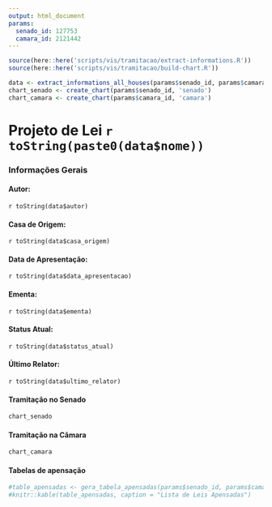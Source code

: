 ```yaml
---
output: html_document
params:
  senado_id: 127753
  camara_id: 2121442
---
```

```r
source(here::here('scripts/vis/tramitacao/extract-informations.R'))
source(here::here('scripts/vis/tramitacao/build-chart.R'))

data <- extract_informations_all_houses(params$senado_id, params$camara_id)
chart_senado <- create_chart(params$senado_id, 'senado')
chart_camara <- create_chart(params$camara_id, 'camara')
```
# Projeto de Lei `r toString(paste0(data$nome))`

### Informações Gerais

#### Autor:
 `r toString(data$autor)`
 
#### Casa de Origem:
 `r toString(data$casa_origem)`

#### Data de Apresentação:
 `r toString(data$data_apresentacao)`

#### Ementa:
`r toString(data$ementa)`

#### Status Atual:
`r toString(data$status_atual)`

#### Último Relator:
`r toString(data$ultimo_relator)`

#### Tramitação no Senado
```r
chart_senado
```

#### Tramitação na Câmara
```r
chart_camara
```

#### Tabelas de apensação
```r
#table_apensadas <- gera_tabela_apensadas(params$senado_id, params$camara_id) %>% rename(Apensada = apensadas, Casa_Origem = casa)
#knitr::kable(table_apensadas, caption = "Lista de Leis Apensadas")
```


